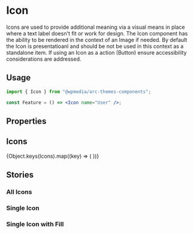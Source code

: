


<Meta of={IndexStories} />

# Icon

Icons are used to provide additional meaning via a visual means in place where
a text label doesn't fit or work for design. The Icon component has the ability
to be rendered in the context of an Image if needed. By default the Icon is
presentatioanl and should be not be used in this context as a standalone item. If
using an Icon as a action (Button) ensure accessibility considerations are addressed.

## Usage

```jsx
import { Icon } from "@wpmedia/arc-themes-components";

const Feature = () => <Icon name="User" />;
```

## Properties

<Controls />

## Icons

<IconGallery>
	{Object.keys(Icons).map((key) => (
		<IconItem name={key}>
			<Icon name={key} />
		</IconItem>
	))}
</IconGallery>

## Stories

### All Icons

<Story of={IndexStories.AllIcons} />

### Single Icon

<Story of={IndexStories.SingleIcon} />

### Single Icon with Fill

<Story of={IndexStories.SingleIconWithFill} />
